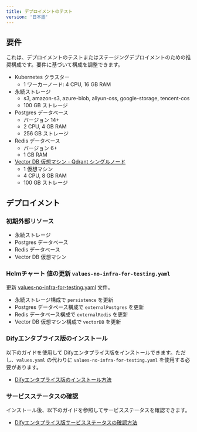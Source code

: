 ```yaml
---
title: デプロイメントのテスト
version: '日本語'
---
```


## 要件

これは、デプロイメントのテストまたはステージングデプロイメントのための推奨構成です。要件に基づいて構成を調整できます。

- Kubernetes クラスター
    - 1 ワーカーノード: 4 CPU, 16 GB RAM
- 永続ストレージ
    - s3, amazon-s3, azure-blob, aliyun-oss, google-storage, tencent-cos
    - 100 GB ストレージ
- Postgres データベース
    - バージョン 14+
    - 2 CPU, 4 GB RAM
    - 256 GB ストレージ
- Redis データベース
    - バージョン 6+
    - 1 GB RAM
- [Vector DB 仮想マシン - Qdrant シングルノード](/deployment/advanced-configuration/qdrant/single-node)
    - 1 仮想マシン
    - 4 CPU, 8 GB RAM
    - 100 GB ストレージ

## デプロイメント
### 初期外部リソース
- 永続ストレージ
- Postgres データベース
- Redis データベース
- Vector DB 仮想マシン

### Helmチャート 値の更新 `values-no-infra-for-testing.yaml`

更新 <a href="https://assets-docs.dify.ai/2025/01/cf9ebbdd263fae8d7a6dc558afae0e66.yaml" download="values-no-infra-for-testing.yaml">values-no-infra-for-testing.yaml</a> 文件。

- 永続ストレージ構成で `persistence` を更新
- Postgres データベース構成で `externalPostgres` を更新
- Redis データベース構成で `externalRedis` を更新
- Vector DB 仮想マシン構成で `vectorDB` を更新

### Difyエンタプライス版のインストール
以下のガイドを使用して Difyエンタプライス版をインストールできます。ただし、`values.yaml` の代わりに `values-no-infra-for-testing.yaml` を使用する必要があります。
- [Difyエンタプライス版のインストール方法](/deployment/prerequisites/kubernetes)

### サービスステータスの確認
インストール後、以下のガイドを参照してサービスステータスを確認できます。
- [Difyエンタプライス版サービスステータスの確認方法](/deployment/verify-services-status)
